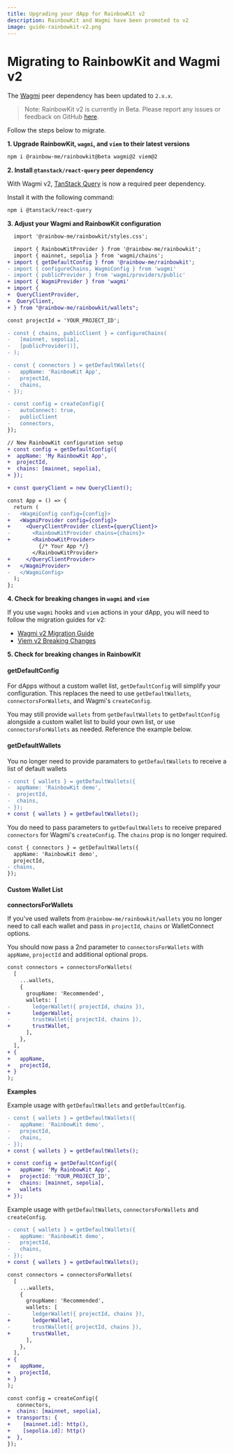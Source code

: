 ```yaml
---
title: Upgrading your dApp for RainbowKit v2
description: RainbowKit and Wagmi have been promoted to v2
image: guide-rainbowkit-v2.png
---
```


# Migrating to RainbowKit and Wagmi v2

The [Wagmi](https://wagmi.sh) peer dependency has been updated to `2.x.x`.

> Note: RainbowKit v2 is currently in Beta. Please report any issues or feedback on GitHub [here](https://github.com/rainbow-me/rainbowkit/issues/new/choose).

Follow the steps below to migrate.

**1. Upgrade RainbowKit, `wagmi`, and `viem` to their latest versions**

```bash
npm i @rainbow-me/rainbowkit@beta wagmi@2 viem@2
```

**2. Install `@tanstack/react-query` peer dependency**

With Wagmi v2, [TanStack Query](https://tanstack.com/query/v5/docs/react/overview) is now a required peer dependency.

Install it with the following command:

```bash
npm i @tanstack/react-query
```

**3. Adjust your Wagmi and RainbowKit configuration**

```diff
  import '@rainbow-me/rainbowkit/styles.css';

  import { RainbowKitProvider } from '@rainbow-me/rainbowkit';
  import { mainnet, sepolia } from 'wagmi/chains';
+ import { getDefaultConfig } from '@rainbow-me/rainbowkit';
- import { configureChains, WagmiConfig } from 'wagmi'
- import { publicProvider } from 'wagmi/providers/public'
+ import { WagmiProvider } from 'wagmi'
+ import {
+  QueryClientProvider,
+  QueryClient,
+ } from "@rainbow-me/rainbowkit/wallets";

const projectId = 'YOUR_PROJECT_ID';

- const { chains, publicClient } = configureChains(
-   [mainnet, sepolia],
-   [publicProvider()],
- );

- const { connectors } = getDefaultWallets({
-   appName: 'RainbowKit App',
-   projectId,
-   chains,
- });

- const config = createConfig({
-   autoConnect: true,
-   publicClient
-   connectors,
});

// New RainbowKit configuration setup
+ const config = getDefaultConfig({
+  appName: 'My RainbowKit App',
+  projectId,
+  chains: [mainnet, sepolia],
+ });

+ const queryClient = new QueryClient();

const App = () => {
  return (
-   <WagmiConfig config={config}>
+   <WagmiProvider config={config}>
+     <QueryClientProvider client={queryClient}>
-       <RainbowKitProvider chains={chains}>
+       <RainbowKitProvider>
          {/* Your App */}
        </RainbowKitProvider>
+     </QueryClientProvider>
+   </WagmiProvider>
-   </WagmiConfig>
  );
};
```

**4. Check for breaking changes in `wagmi` and `viem`**

If you use `wagmi` hooks and `viem` actions in your dApp, you will need to follow the migration guides for v2:

- [Wagmi v2 Migration Guide](https://wagmi.sh/react/guides/migrate-from-v1-to-v2)
- [Viem v2 Breaking Changes](https://viem.sh/docs/migration-guide.html#_2-x-x-breaking-changes)

**5. Check for breaking changes in RainbowKit**

#### getDefaultConfig

For dApps without a custom wallet list, `getDefaultConfig` will simplify your configuration. This replaces the need to use `getDefaultWallets`, `connectorsForWallets`, and Wagmi's `createConfig`.

You may still provide `wallets` from `getDefaultWallets` to `getDefaultConfig` alongside a custom wallet list to build your own list, or use `connectorsForWallets` as needed. Reference the example below.

#### getDefaultWallets

You no longer need to provide paramaters to `getDefaultWallets` to receive a list of default wallets

```diff
- const { wallets } = getDefaultWallets({
-  appName: 'RainbowKit demo',
-  projectId,
-  chains,
- });
+ const { wallets } = getDefaultWallets();
```

You do need to pass parameters to `getDefaultWallets` to receive prepared `connectors` for Wagmi's `createConfig`. The `chains` prop is no longer required.

```diff
const { connectors } = getDefaultWallets({
  appName: 'RainbowKit demo',
  projectId,
- chains,
});
```

#### Custom Wallet List

**connectorsForWallets**

If you've used wallets from `@rainbow-me/rainbowkit/wallets` you no longer need to call each wallet and pass in `projectId`, `chains` or WalletConnect options.

You should now pass a 2nd parameter to `connectorsForWallets` with `appName`, `projectId` and additional optional props.

```diff
const connectors = connectorsForWallets(
  [
    ...wallets,
    {
      groupName: 'Recommended',
      wallets: [
-       ledgerWallet({ projectId, chains }),
+       ledgerWallet,
-       trustWallet({ projectId, chains }),
+       trustWallet,
      ],
    },
  ],
+ {
+   appName,
+   projectId,
+ }
);
```

**Examples**

Example usage with `getDefaultWallets` and `getDefaultConfig`.

```diff
- const { wallets } = getDefaultWallets({
-   appName: 'RainbowKit demo',
-   projectId,
-   chains,
- });
+ const { wallets } = getDefaultWallets();

+ const config = getDefaultConfig({
+   appName: 'My RainbowKit App',
+   projectId: 'YOUR_PROJECT_ID',
+   chains: [mainnet, sepolia],
+   wallets
+ });
```

Example usage with `getDefaultWallets`, `connectorsForWallets` and `createConfig`.

```diff
- const { wallets } = getDefaultWallets({
-   appName: 'RainbowKit demo',
-   projectId,
-   chains,
- });
+ const { wallets } = getDefaultWallets();

const connectors = connectorsForWallets(
  [
    ...wallets,
    {
      groupName: 'Recommended',
      wallets: [
-       ledgerWallet({ projectId, chains }),
+       ledgerWallet,
-       trustWallet({ projectId, chains }),
+       trustWallet,
      ],
    },
  ],
+ {
+   appName,
+   projectId,
+ }
);

const config = createConfig({
   connectors,
+  chains: [mainnet, sepolia],
+  transports: {
+    [mainnet.id]: http(),
+    [sepolia.id]: http()
+  },
});
```
